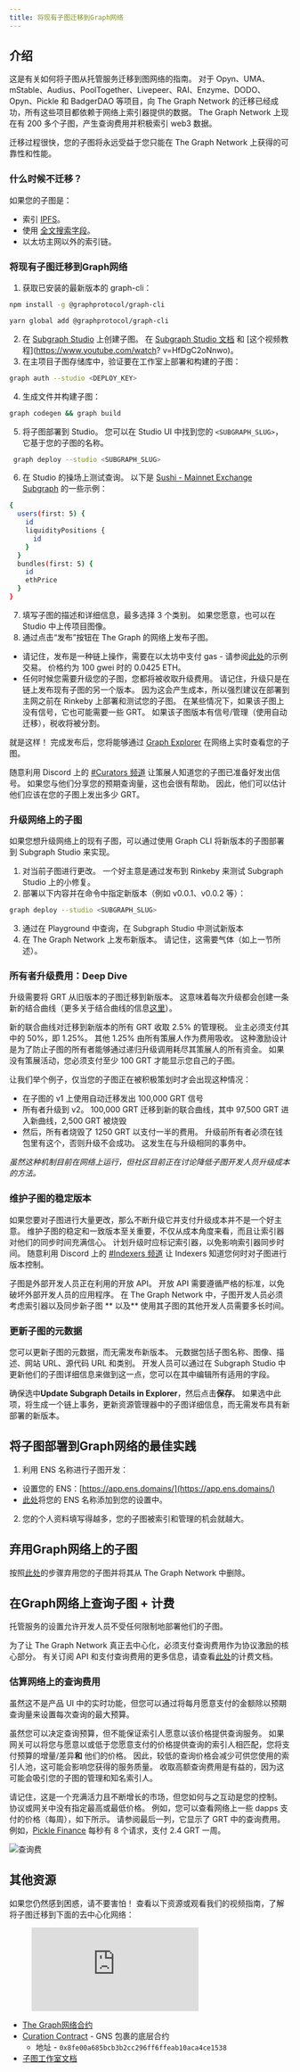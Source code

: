 ```yaml
---
title: 将现有子图迁移到Graph网络
---
```


## 介绍

这是有关如何将子图从托管服务迁移到图网络的指南。 对于 Opyn、UMA、mStable、Audius、PoolTogether、Livepeer、RAI、Enzyme、DODO、Opyn、Pickle 和 BadgerDAO 等项目，向 The Graph Network 的迁移已经成功，所有这些项目都依赖于网络上索引器提供的数据。 The Graph Network 上现在有 200 多个子图，产生查询费用并积极索引 web3 数据。

迁移过程很快，您的子图将永远受益于您只能在 The Graph Network 上获得的可靠性和性能。

### 什么时候不迁移？

如果您的子图是：

- 索引 [IPFS](https://ipfs.io/)。
- 使用 [全文搜索字段](https://thegraph.com/docs/en/developer/create-subgraph-hosted/#defining-fulltext-search-fields)。
- 以太坊主网以外的索引链。

### 将现有子图迁移到Graph网络

1. 获取已安装的最新版本的 graph-cli：

```sh
npm install -g @graphprotocol/graph-cli
```

```sh
yarn global add @graphprotocol/graph-cli
```

2. 在 [Subgraph Studio](https://thegraph.com/studio/) 上创建子图。 在 [Subgraph Studio 文档](/studio/subgraph-studio) 和 [这个视频教程](https://www.youtube.com/watch? v=HfDgC2oNnwo)。
3. 在主项目子图存储库中，验证要在工作室上部署和构建的子图：

```sh
graph auth --studio <DEPLOY_KEY>
```

4. 生成文件并构建子图：

```sh
graph codegen && graph build
```

5. 将子图部署到 Studio。 您可以在 Studio UI 中找到您的 `<SUBGRAPH_SLUG>`，它基于您的子图的名称。

```sh
 graph deploy --studio <SUBGRAPH_SLUG>
```

6. 在 Studio 的操场上测试查询。 以下是 [Sushi - Mainnet Exchange Subgraph](https://thegraph.com/explorer/subgraph?id=0x4bb4c1b0745ef7b4642feeccd0740dec417ca0a0-0&view=Playground) 的一些示例：

```sh
{
  users(first: 5) {
    id
    liquidityPositions {
      id
    }
  }
  bundles(first: 5) {
    id
    ethPrice
  }
}
```

7. 填写子图的描述和详细信息，最多选择 3 个类别。 如果您愿意，也可以在 Studio 中上传项目图像。
8. 通过点击“发布”按钮在 The Graph 的网络上发布子图。

- 请记住，发布是一种链上操作，需要在以太坊中支付 gas - 请参阅[此处](https://etherscan.io/tx/0xd0c3fa0bc035703c9ba1ce40c1862559b9c5b6ea1198b3320871d535aa0de87b)的示例交易。 价格约为 100 gwei 时的 0.0425 ETH。
- 任何时候您需要升级您的子图，您都将被收取升级费用。 请记住，升级只是在链上发布现有子图的另一个版本。 因为这会产生成本，所以强烈建议在部署到主网之前在 Rinkeby 上部署和测试您的子图。 在某些情况下，如果该子图上没有信号，它也可能需要一些 GRT。 如果该子图版本有信号/管理（使用自动迁移），税收将被分割。

就是这样！ 完成发布后，您将能够通过 [Graph Explorer](https://thegraph.com/explorer) 在网络上实时查看您的子图。

随意利用 Discord 上的 [#Curators 频道](https://discord.gg/rC8rBuRtbH) 让策展人知道您的子图已准备好发出信号。 如果您与他们分享您的预期查询量，这也会很有帮助。 因此，他们可以估计他们应该在您的子图上发出多少 GRT。

### 升级网络上的子图

如果您想升级网络上的现有子图，可以通过使用 Graph CLI 将新版本的子图部署到 Subgraph Studio 来实现。

1. 对当前子图进行更改。 一个好主意是通过发布到 Rinkeby 来测试 Subgraph Studio 上的小修复。
2. 部署以下内容并在命令中指定新版本（例如 v0.0.1、v0.0.2 等）：

```sh
graph deploy --studio <SUBGRAPH_SLUG>
```

3. 通过在 Playground 中查询，在 Subgraph Studio 中测试新版本
4. 在 The Graph Network 上发布新版本。 请记住，这需要气体（如上一节所述）。

### 所有者升级费用：Deep Dive

升级需要将 GRT 从旧版本的子图迁移到新版本。 这意味着每次升级都会创建一条新的结合曲线（更多关于结合曲线的信息[这里](/curating#bonding-curve-101)）。

新的联合曲线对迁移到新版本的所有 GRT 收取 2.5% 的管理税。 业主必须支付其中的 50%，即 1.25%。 其他 1.25% 由所有策展人作为费用吸收。 这种激励设计是为了防止子图的所有者能够通过递归升级调用耗尽其策展人的所有资金。 如果没有策展活动，您必须支付至少 100 GRT 才能显示您自己的子图。

让我们举个例子，仅当您的子图正在被积极策划时才会出现这种情况：

- 在子图的 v1 上使用自动迁移发出 100,000 GRT 信号
- 所有者升级到 v2。 100,000 GRT 迁移到新的联合曲线，其中 97,500 GRT 进入新曲线，2,500 GRT 被烧毁
- 然后，所有者烧毁了 1250 GRT 以支付一半的费用。 升级前所有者必须在钱包里有这个，否则升级不会成功。 这发生在与升级相同的事务中。

_虽然这种机制目前在网络上运行，但社区目前正在讨论降低子图开发人员升级成本的方法。_

### 维护子图的稳定版本

如果您要对子图进行大量更改，那么不断升级它并支付升级成本并不是一个好主意。 维护子图的稳定和一致版本至关重要，不仅从成本角度来看，而且让索引器对他们的同步时间充满信心。 计划升级时应标记索引器，以免影响索引器同步时间。 随意利用 Discord 上的 [#Indexers 频道](https://discord.gg/rC8rBuRtbH) 让 Indexers 知道您何时对子图进行版本控制。

子图是外部开发人员正在利用的开放 API。 开放 API 需要遵循严格的标准，以免破坏外部开发人员的应用程序。 在 The Graph Network 中，子图开发人员必须考虑索引器以及同步新子图 ** 以及** 使用其子图的其他开发人员需要多长时间。

### 更新子图的元数据

您可以更新子图的元数据，而无需发布新版本。 元数据包括子图名称、图像、描述、网站 URL、源代码 URL 和类别。 开发人员可以通过在 Subgraph Studio 中更新他们的子图详细信息来做到这一点，您可以在其中编辑所有适用的字段。

确保选中**Update Subgraph Details in Explorer**，然后点击**保存**。 如果选中此项，将生成一个链上事务，更新资源管理器中的子图详细信息，而无需发布具有新部署的新版本。

## 将子图部署到Graph网络的最佳实践

1. 利用 ENS 名称进行子图开发：

- 设置您的 ENS：[https://app.ens.domains/](https://app.ens.domains/)
- [此处](https://thegraph.com/explorer/settings?view=display-name)将您的 ENS 名称添加到您的设置中。

2. 您的个人资料填写得越多，您的子图被索引和管理的机会就越大。

## 弃用Graph网络上的子图

按照[此处](/developer/deprecating-a-subgraph)的步骤弃用您的子图并将其从 The Graph Network 中删除。

## 在Graph网络上查询子图 + 计费

托管服务的设置允许开发人员不受任何限制地部署他们的子图。

为了让 The Graph Network 真正去中心化，必须支付查询费用作为协议激励的核心部分。 有关订阅 API 和支付查询费用的更多信息，请查看[此处](/studio/billing)的计费文档。

### 估算网络上的查询费用

虽然这不是产品 UI 中的实时功能，但您可以通过将每月愿意支付的金额除以预期查询量来设置每次查询的最大预算。

虽然您可以决定查询预算，但不能保证索引人愿意以该价格提供查询服务。 如果网关可以将您与愿意以或低于您愿意支付的价格提供查询的索引人相匹配，您将支付预算的增量/差异**和** 他们的价格。 因此，较低的查询价格会减少可供您使用的索引人池，这可能会影响您获得的服务质量。 收取高额查询费用是有益的，因为这可能会吸引您的子图的管理和知名索引人。

请记住，这是一个充满活力且不断增长的市场，但您如何与之互动是您的控制。 协议或网关中没有指定最高或最低价格。 例如，您可以查看网络上一些 dapps 支付的价格（每周），如下所示。 请参阅最后一列，它显示了 GRT 中的查询费用。 例如，[Pickle Finance](https://www.pickle.finance/) 每秒有 8 个请求，支付 2.4 GRT 一周。

![查询费](/img/QueryFee.png)

## 其他资源

如果您仍然感到困惑，请不要害怕！ 查看以下资源或观看我们的视频指南，了解将子图迁移到下面的去中心化网络：

<figure className="video-container">
  <iframe
    className="video-iframe"
    src="https://www.youtube.com/embed/CzdQ3dFFrjo"
    title="YouTube video player"
    frameBorder="0"
    allowFullScreen
></iframe>
</figure>

- [The Graph网络合约](https://github.com/graphprotocol/contracts)
- [Curation Contract](https://github.com/graphprotocol/contracts/blob/dev/contracts/curation/Curation.sol) - GNS 包裹的底层合约
  - 地址 - `0x8fe00a685bcb3b2cc296ff6ffeab10aca4ce1538`
- [子图工作室文档](/studio/subgraph-studio)
